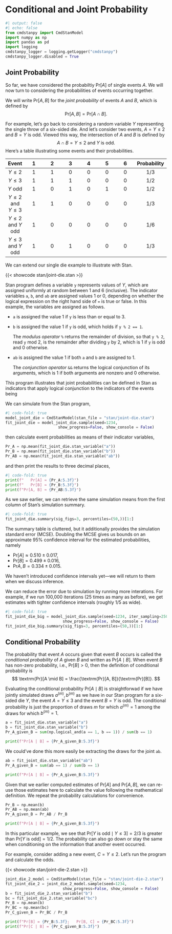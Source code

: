 # Conditional and Joint Probability

```python
#| output: false
#| echo: false
from cmdstanpy import CmdStanModel
import numpy as np
import pandas as pd
import logging
cmdstanpy_logger = logging.getLogger("cmdstanpy")
cmdstanpy_logger.disabled = True
```

## Joint Probability

So far, we have considered the probabiltiy $\textrm{Pr}[A]$
of single events $A$.  We will now turn to considering the
probabilities of events occurring together.

We will write $\textrm{Pr}[A, B]$ for the *joint probability* of
events $A$ and $B$, which is defined by
$$
\textrm{Pr}[A, B] = \textrm{Pr}[A \cap B].
$$

For example, let's go back to considering a random variable $Y$
representing the single throw of a six-sided die.  And let's consider
two events, $A = Y \leq 2$ and $B = Y \textrm{ is odd}$.  Viewed this
way, the intersection of $A$ and $B$ is defined by
$$
A \cap B = Y \leq 2 \textrm{ and } Y \textrm{ is odd}.
$$
Here's a table illustrating some events and their probabilities.

| Event   | 1 | 2 | 3 | 4 | 5 | 6 | Probability |
|:-:|:-:|:-:|:-:|:-:|:-:|:-:|:-:|
| $Y \leq 2$  | 1 | 1 | 0 | 0 | 0 | 0 | 1/3 |
| $Y \leq 3$  | 1 | 1 | 1 | 0 | 0 | 0 | 1/2 |
| $Y \textrm{ odd}$ | 1 | 0 | 1 | 0 | 1 | 0 | 1/2 |
| $Y \leq 2 \textrm{ and } Y \leq 3$ | 1 | 1 | 0 | 0 | 0 | 0 | 1/3 |
| $Y \leq 2 \textrm{ and } Y \textrm{ odd}$ | 1 | 0 | 0 | 0 | 0 | 0 | 1/6 |
| $Y \leq 3 \textrm{ and } Y \textrm{ odd}$ | 1 | 0 | 1 | 0 | 0 | 0 | 1/3 |



We can extend our single die example to illustrate with Stan.

{{< showcode stan/joint-die.stan >}}

Stan program defines a variable `y` represents values of $Y$,
which are assigned uniformly at random between 1 and 6 (inclusive).
The indicator variables `a`, `b`, and `ab` are assigned values 1 or 0,
depending on whether the logical expression on the right hand side of
`=` is true or false.  In this example, the variables are assigned as
follows.

* `a` is assigned the value 1 if `y` is less than or equal to 3.
* `b` is assigned the value 1 if `y` is odd, which holds if `y % 2 ==
1`.

    The *modulus operator*
`%` returns the remainder of division, so that `y % 2`, read `y` mod
2, is the remainder after dividing `y` by 2, which is 1 if `y` is odd
and 0 otherwise.
* `ab` is assigned the value 1 if both `a` and `b` are assigned to 1.

    The *conjunction operator* `&&` returns the logical conjunction of
  its arguments, which is 1 if both arguments are nonzero and 0 otherwise.

This program illustrates that joint probabilities can be defined in
Stan as indicators that apply logical conjunction to the indicators of
the events being

We can simulate from the Stan program,

```python
#| code-fold: true
model_joint_die = CmdStanModel(stan_file = "stan/joint-die.stan")
fit_joint_die = model_joint_die.sample(seed=1234,
                       show_progress=False, show_console = False)
```

then calculate event probabilities as means of their indicator
variables,

```python
Pr_A = np.mean(fit_joint_die.stan_variable("a"))
Pr_B = np.mean(fit_joint_die.stan_variable("b"))
Pr_AB = np.mean(fit_joint_die.stan_variable("ab"))
```

and then print the results to three decimal places,

```python
#| code-fold: true
print(f"   Pr[A] ≈ {Pr_A:5.3f}")
print(f"   Pr[B] ≈ {Pr_B:5.3f}")
print(f"Pr[A, B] ≈ {Pr_AB:5.3f}")
```

As we saw earlier, we can retrieve the same simulation means from the
first column of Stan's simulation summary.

```python
#| code-fold: true
fit_joint_die.summary(sig_figs=3, percentiles=(50,))[1:]
```


The summary table is cluttered, but it additionally provides the
simulation standard error (MCSE).  Doubling the MCSE gives us bounds
on an approximate 95% confidence interval for the estimated
probabilities, namely

* $\textrm{Pr}[A] \approx 0.510 \pm 0.017$,
* $\textrm{Pr}[B] = 0.499 \pm 0.016$,
* $\textrm{Pr}{A,B} = 0.334 \pm 0.015$.

We haven't introduced confidence intervals yet---we will return to
them when we discuss inference.

We can reduce the error due to simulation by running more interations.
For example, if we run 100,000 iterations (25 times as many as
before), we get estimates with tighter confidence intervals (roughly
1/5 as wide).

```python
#| code-fold: true
fit_joint_die_big = model_joint_die.sample(seed=1234, iter_sampling=25000,
                         show_progress=False, show_console = False)
fit_joint_die_big.summary(sig_figs=3, percentiles=(50,))[1:]
```



## Conditional Probability

The probability that event $A$ occurs given that event $B$ occurs is
called the *conditional probability* of $A$ given $B$ and written as
$\textrm{Pr}[A \mid B]$.  When event $B$ has non-zero probability,
i.e., $\textrm{Pr}[B] > 0$, then the definition of conditional
probability is
$$
\textrm{Pr}[A \mid B] = \frac{\textrm{Pr}[A, B]}{\textrm{Pr}[B]}.
$$

Evaluating the conditional probability $\textrm{Pr}[A \mid B]$ is
straightforwad if we have jointly simulated draws $a^{(m)}, b^{(m)}$
as we have in our Stan program for a six-sided die $Y$, the event
$A = Y \leq 3$ and the event $B = Y \textrm{ is odd}$.  The
conditional probability is just the proportion of draws $m$ for which
$a^{(m)} = 1$ among the draws for which $b^{(m)} = 1$.

```python
a = fit_joint_die.stan_variable("a")
b = fit_joint_die.stan_variable("b")
Pr_A_given_B = sum(np.logical_and(a == 1, b == 1)) / sum(b == 1)

print(f"Pr[A | B] = {Pr_A_given_B:5.3f}")
```


We could've done this more easily be extracting the draws for the
joint `ab`.

```python
ab = fit_joint_die.stan_variable("ab")
Pr_A_given_B = sum(ab == 1) / sum(b == 1)

print(f"Pr[A | B] = {Pr_A_given_B:5.3f}")
```

Given that we earlier computed estimates of $\textrm{Pr}[A]$ and
$\textrm{Pr}[A, B]$, we can re-use those estimates here to calculate
the value following the mathematical definition.  We repeat the
probability calculations for convenience.

```python
Pr_B = np.mean(b)
Pr_AB = np.mean(ab)
Pr_A_given_B = Pr_AB / Pr_B

print(f"Pr[A | B] = {Pr_A_given_B:5.3f}")
```

In this particular example, we see that $\textrm{Pr}[Y \textrm{ is
odd} \mid Y \leq 3] = 2/3$ is greater than $\textrm{Pr}[Y \textrm{ is
odd}] = 1/2.$ The probability can also go down or stay the same when
conditioning on the information that another event occurred.

For example, consider adding a new event, $C = Y \leq 2$.  Let's run
the program and calculate the odds.

{{< showcode stan/joint-die-2.stan >}}

```python
joint_die_2_model = CmdStanModel(stan_file = "stan/joint-die-2.stan")
fit_joint_die_2 = joint_die_2_model.sample(seed=1234,
                         show_progress=False, show_console = False)
b = fit_joint_die_2.stan_variable("b")
bc = fit_joint_die_2.stan_variable("bc")
Pr_B = np.mean(b)
Pr_BC = np.mean(bc)
Pr_C_given_B = Pr_BC / Pr_B

print(f"Pr[B] = {Pr_B:5.3f};   Pr[B, C] = {Pr_BC:5.3f}")
print(f"Pr[C | B] = {Pr_C_given_B:5.3f}")
```


